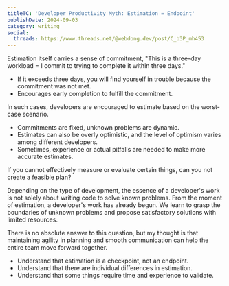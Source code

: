 ```yaml
---
titleTC: 'Developer Productivity Myth: Estimation = Endpoint'
publishDate: 2024-09-03
category: writing
social:
  threads: https://www.threads.net/@webdong.dev/post/C_b3P_mh453
---
```


Estimation itself carries a sense of commitment, "This is a three-day workload = I commit to trying to complete it within three days."

- If it exceeds three days, you will find yourself in trouble because the commitment was not met.
- Encourages early completion to fulfill the commitment.

In such cases, developers are encouraged to estimate based on the worst-case scenario.

- Commitments are fixed, unknown problems are dynamic.
- Estimates can also be overly optimistic, and the level of optimism varies among different developers.
- Sometimes, experience or actual pitfalls are needed to make more accurate estimates.

If you cannot effectively measure or evaluate certain things, can you not create a feasible plan?

Depending on the type of development, the essence of a developer's work is not solely about writing code to solve known problems. From the moment of estimation, a developer's work has already begun. We learn to grasp the boundaries of unknown problems and propose satisfactory solutions with limited resources.

There is no absolute answer to this question, but my thought is that maintaining agility in planning and smooth communication can help the entire team move forward together.

- Understand that estimation is a checkpoint, not an endpoint.
- Understand that there are individual differences in estimation.
- Understand that some things require time and experience to validate.
